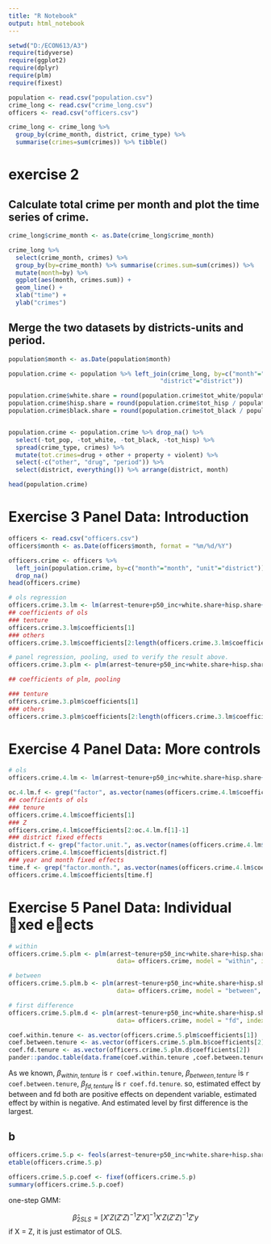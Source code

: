 ---
title: "R Notebook"
output: html_notebook
---




```{r, include}
setwd("D:/ECON613/A3")
require(tidyverse)
require(ggplot2)
require(dplyr)
require(plm)
require(fixest)
```



```{r}
population <- read.csv("population.csv")
crime_long <- read.csv("crime_long.csv")
officers <- read.csv("officers.csv")

crime_long <- crime_long %>% 
  group_by(crime_month, district, crime_type) %>%
  summarise(crimes=sum(crimes)) %>% tibble()
```


# exercise 2

## Calculate total crime per month and plot the time series of crime.
```{r}
crime_long$crime_month <- as.Date(crime_long$crime_month)
```


```{r}
crime_long %>%
  select(crime_month, crimes) %>%
  group_by(by=crime_month) %>% summarise(crimes.sum=sum(crimes)) %>%
  mutate(month=by) %>%
  ggplot(aes(month, crimes.sum)) +
  geom_line() +
  xlab("time") +
  ylab("crimes")
```


## Merge the two datasets by districts-units and period.

```{r}
population$month <- as.Date(population$month)
```



```{r}
population.crime <- population %>% left_join(crime_long, by=c("month"="crime_month", 
                                          "district"="district"))

population.crime$white.share = round(population.crime$tot_white/population.crime$tot_pop, 3)
population.crime$hisp.share = round(population.crime$tot_hisp / population.crime$tot_pop, 3)
population.crime$black.share = round(population.crime$tot_black / population.crime$tot_pop, 3)


population.crime <- population.crime %>% drop_na() %>%
  select(-tot_pop, -tot_white, -tot_black, -tot_hisp) %>%
  spread(crime_type, crimes) %>% 
  mutate(tot.crimes=drug + other + property + violent) %>%
  select(-c("other", "drug", "period")) %>%
  select(district, everything()) %>% arrange(district, month)

```


```{r}
head(population.crime)
```



# Exercise 3 Panel Data: Introduction

```{r}
officers <- read.csv("officers.csv")
officers$month <- as.Date(officers$month, format = "%m/%d/%Y")

officers.crime <- officers %>% 
  left_join(population.crime, by=c("month"="month", "unit"="district")) %>%
  drop_na()
head(officers.crime)
```






```{r}
# ols regression
officers.crime.3.lm <- lm(arrest~tenure+p50_inc+white.share+hisp.share+black.share+tot.crimes+property+violent - 1, officers.crime) #
## coefficients of ols
### tenture
officers.crime.3.lm$coefficients[1]
### others
officers.crime.3.lm$coefficients[2:length(officers.crime.3.lm$coefficients)]

# panel regression, pooling, used to verify the result above.
officers.crime.3.plm <- plm(arrest~tenure+p50_inc+white.share+hisp.share+black.share+tot.crimes+property+violent - 1, officers.crime,model = "pooling", index = c("NUID", "month")) #

## coefficients of plm, pooling

### tenture
officers.crime.3.plm$coefficients[1]
### others
officers.crime.3.plm$coefficients[2:length(officers.crime.3.lm$coefficients)]
```

# Exercise 4 Panel Data: More controls




```{r}
# ols
officers.crime.4.lm <- lm(arrest~tenure+p50_inc+white.share+hisp.share+black.share+tot.crimes+property+violent +factor(month) + factor(unit) - 1, officers.crime) #

oc.4.lm.f <- grep("factor", as.vector(names(officers.crime.4.lm$coefficients)))
## coefficients of ols
### tenure
officers.crime.4.lm$coefficients[1]
### Z
officers.crime.4.lm$coefficients[2:oc.4.lm.f[1]-1]
### district fixed effects
district.f <- grep("factor.unit.", as.vector(names(officers.crime.4.lm$coefficients)))
officers.crime.4.lm$coefficients[district.f]
### year and month fixed effects
time.f <- grep("factor.month.", as.vector(names(officers.crime.4.lm$coefficients)))
officers.crime.4.lm$coefficients[time.f]
```


# Exercise 5 Panel Data: Individual xed eects


```{r}
# within
officers.crime.5.plm <- plm(arrest~tenure+p50_inc+white.share+hisp.share+black.share+tot.crimes+property+violent+factor(unit), 
                              data= officers.crime, model = "within", index =  c("NUID", "month"))
```

```{r}
# between
officers.crime.5.plm.b <- plm(arrest~tenure+p50_inc+white.share+hisp.share+black.share+tot.crimes+property+violent+factor(unit),
                              data= officers.crime, model = "between", index =  c("NUID", "month"))
```



```{r}
# first difference
officers.crime.5.plm.d <- plm(arrest~tenure+p50_inc+white.share+hisp.share+black.share+tot.crimes+property+violent+factor(unit),
                              data= officers.crime, model = "fd", index =  c("NUID", "month"))
```


```{r}
coef.within.tenure <- as.vector(officers.crime.5.plm$coefficients[1])
coef.between.tenure <- as.vector(officers.crime.5.plm.b$coefficients[2])
coef.fd.tenure <- as.vector(officers.crime.5.plm.d$coefficients[2])
pander::pandoc.table(data.frame(coef.within.tenure ,coef.between.tenure ,coef.fd.tenure))
```
As we known, $\beta_{within, tenture}$ is `r coef.within.tenure`,  $\beta_{between, tenture}$ is `r coef.between.tenure`,
 $\beta_{fd, tenture}$ is `r coef.fd.tenure`. so, estimated effect by between and fd both are positive effects on dependent variable, estimated effect by within is negative. And estimated level by first difference is the largest.

## b


```{r}
officers.crime.5.p <- feols(arrest~tenure+p50_inc+white.share+hisp.share+black.share+tot.crimes | month + unit + NUID, officers.crime, panel.id = c("NUID", "month"))
etable(officers.crime.5.p)
```


```{r}
officers.crime.5.p.coef <- fixef(officers.crime.5.p)
summary(officers.crime.5.p.coef)
```



one-step GMM:

$$
\hat\beta_{2SLS}=[X'Z(Z'Z)^{-1}Z'X]^{-1}X'Z(Z'Z)^{-1}Z'y
$$
if X = Z, it is just estimator of OLS.

